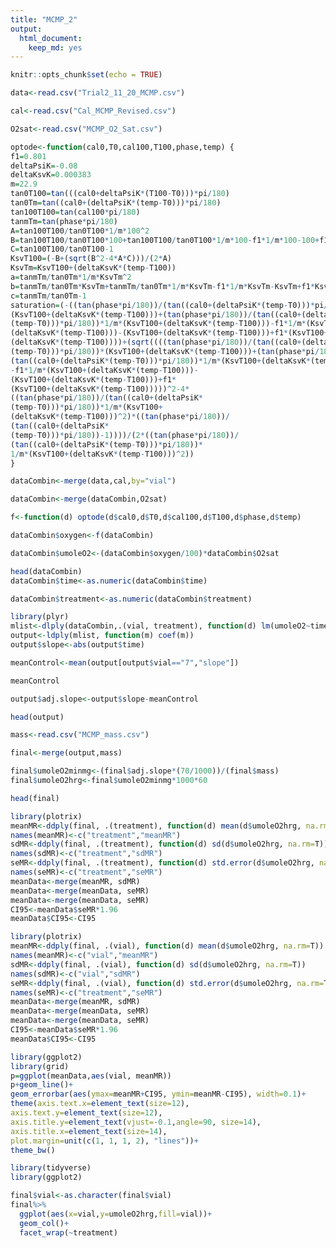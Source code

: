 ```yaml
---
title: "MCMP_2"
output: 
  html_document: 
    keep_md: yes
---
```


```r
knitr::opts_chunk$set(echo = TRUE)
```




```r
data<-read.csv("Trial2_11_20_MCMP.csv")
```

```r
cal<-read.csv("Cal_MCMP_Revised.csv")
```

```r
O2sat<-read.csv("MCMP_O2_Sat.csv")
```


```r
optode<-function(cal0,T0,cal100,T100,phase,temp) {
f1=0.801
deltaPsiK=-0.08
deltaKsvK=0.000383
m=22.9
tan0T100=tan(((cal0+deltaPsiK*(T100-T0)))*pi/180)
tan0Tm=tan((cal0+(deltaPsiK*(temp-T0)))*pi/180)
tan100T100=tan(cal100*pi/180)
tanmTm=tan(phase*pi/180)
A=tan100T100/tan0T100*1/m*100^2
B=tan100T100/tan0T100*100+tan100T100/tan0T100*1/m*100-f1*1/m*100-100+f1*100
C=tan100T100/tan0T100-1
KsvT100=(-B+(sqrt(B^2-4*A*C)))/(2*A)
KsvTm=KsvT100+(deltaKsvK*(temp-T100))
a=tanmTm/tan0Tm*1/m*KsvTm^2
b=tanmTm/tan0Tm*KsvTm+tanmTm/tan0Tm*1/m*KsvTm-f1*1/m*KsvTm-KsvTm+f1*KsvTm
c=tanmTm/tan0Tm-1
saturation=(-((tan(phase*pi/180))/(tan((cal0+(deltaPsiK*(temp-T0)))*pi/180))*
(KsvT100+(deltaKsvK*(temp-T100)))+(tan(phase*pi/180))/(tan((cal0+(deltaPsiK*
(temp-T0)))*pi/180))*1/m*(KsvT100+(deltaKsvK*(temp-T100)))-f1*1/m*(KsvT100+
(deltaKsvK*(temp-T100)))-(KsvT100+(deltaKsvK*(temp-T100)))+f1*(KsvT100+
(deltaKsvK*(temp-T100))))+(sqrt((((tan(phase*pi/180))/(tan((cal0+(deltaPsiK*
(temp-T0)))*pi/180))*(KsvT100+(deltaKsvK*(temp-T100)))+(tan(phase*pi/180))/
(tan((cal0+(deltaPsiK*(temp-T0)))*pi/180))*1/m*(KsvT100+(deltaKsvK*(temp-T100)))
-f1*1/m*(KsvT100+(deltaKsvK*(temp-T100)))-
(KsvT100+(deltaKsvK*(temp-T100)))+f1*
(KsvT100+(deltaKsvK*(temp-T100)))))^2-4*
((tan(phase*pi/180))/(tan((cal0+(deltaPsiK*
(temp-T0)))*pi/180))*1/m*(KsvT100+
(deltaKsvK*(temp-T100)))^2)*((tan(phase*pi/180))/
(tan((cal0+(deltaPsiK*
(temp-T0)))*pi/180))-1))))/(2*((tan(phase*pi/180))/
(tan((cal0+(deltaPsiK*(temp-T0)))*pi/180))*
1/m*(KsvT100+(deltaKsvK*(temp-T100)))^2))
}
```

```r
dataCombin<-merge(data,cal,by="vial")
```

```r
dataCombin<-merge(dataCombin,O2sat)
```

```r
f<-function(d) optode(d$cal0,d$T0,d$cal100,d$T100,d$phase,d$temp)
```

```r
dataCombin$oxygen<-f(dataCombin)
```

```r
dataCombin$umoleO2<-(dataCombin$oxygen/100)*dataCombin$O2sat
```



```r
head(dataCombin)
dataCombin$time<-as.numeric(dataCombin$time)
```
```r
dataCombin$treatment<-as.numeric(dataCombin$treatment)
```



```r
library(plyr)
mlist<-dlply(dataCombin,.(vial, treatment), function(d) lm(umoleO2~time, data=d))
output<-ldply(mlist, function(m) coef(m))
output$slope<-abs(output$time)
```



```r
meanControl<-mean(output[output$vial=="7","slope"])
```

```r
meanControl
```


```r
output$adj.slope<-output$slope-meanControl
```

```r
head(output)
```

```r
mass<-read.csv("MCMP_mass.csv")
```

```r
final<-merge(output,mass)
```

```r
final$umoleO2minmg<-(final$adj.slope*(70/1000))/(final$mass)
final$umoleO2hrg<-final$umoleO2minmg*1000*60
```

```r
head(final)
```


```r
library(plotrix)
meanMR<-ddply(final, .(treatment), function(d) mean(d$umoleO2hrg, na.rm=T))
names(meanMR)<-c("treatment","meanMR")
sdMR<-ddply(final, .(treatment), function(d) sd(d$umoleO2hrg, na.rm=T))
names(sdMR)<-c("treatment","sdMR")
seMR<-ddply(final, .(treatment), function(d) std.error(d$umoleO2hrg, na.rm=T))
names(seMR)<-c("treatment","seMR")
meanData<-merge(meanMR, sdMR)
meanData<-merge(meanData, seMR)
meanData<-merge(meanData, seMR)
CI95<-meanData$seMR*1.96
meanData$CI95<-CI95
```

```r
library(plotrix)
meanMR<-ddply(final, .(vial), function(d) mean(d$umoleO2hrg, na.rm=T))
names(meanMR)<-c("vial","meanMR")
sdMR<-ddply(final, .(vial), function(d) sd(d$umoleO2hrg, na.rm=T))
names(sdMR)<-c("vial","sdMR")
seMR<-ddply(final, .(vial), function(d) std.error(d$umoleO2hrg, na.rm=T))
names(seMR)<-c("treatment","seMR")
meanData<-merge(meanMR, sdMR)
meanData<-merge(meanData, seMR)
meanData<-merge(meanData, seMR)
CI95<-meanData$seMR*1.96
meanData$CI95<-CI95
```

```r
library(ggplot2)
library(grid)
p=ggplot(meanData,aes(vial, meanMR))
p+geom_line()+
geom_errorbar(aes(ymax=meanMR+CI95, ymin=meanMR-CI95), width=0.1)+
theme(axis.text.x=element_text(size=12),
axis.text.y=element_text(size=12),
axis.title.y=element_text(vjust=-0.1,angle=90, size=14),
axis.title.x=element_text(size=14),
plot.margin=unit(c(1, 1, 1, 2), "lines"))+
theme_bw()
```
```r
library(tidyverse)
library(ggplot2)
```

```r
final$vial<-as.character(final$vial)
final%>%
  ggplot(aes(x=vial,y=umoleO2hrg,fill=vial))+
  geom_col()+
  facet_wrap(~treatment)
```
